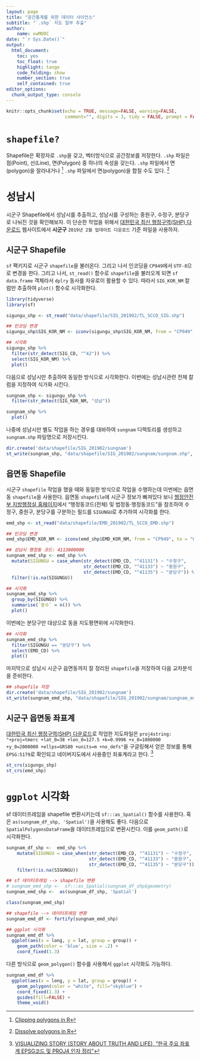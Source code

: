 ```yaml
---
layout: page
title: "공간통계를 위한 데이터 사이언스"
subtitle: "`.shp` 지도 일부 추출"
author:
    name: xwMOOC
date: "`r Sys.Date()`"
output:
  html_document: 
    toc: yes
    toc_float: true
    highlight: tango
    code_folding: show
    number_section: true
    self_contained: true
editor_options: 
  chunk_output_type: console
---
```


```r
knitr::opts_chunk$set(echo = TRUE, message=FALSE, warning=FALSE,
                      comment="", digits = 3, tidy = FALSE, prompt = FALSE, fig.align = 'center')
```


# `shapefile?` {#geo-info-shapefile}

Shapefile은 확장자로 `.shp`을 갖고, 벡터방식으로 공간정보를 저장한다.
`.shp` 파일은 점(Point), 선(Line), 면(Polygon) 중 하나의 속성을 갖는다.
`.shp` 파일에서 면(polygon)을 잘라내거나 [^shape-polygon-clipping]
`.shp` 파일에서 면(polygon)을 합칠 수도 있다. [^shape-polygon-dissolving]

[^shape-polygon-clipping]: [Clipping polygons in R](https://philmikejones.wordpress.com/2015/09/01/clipping-polygons-in-r/)
[^shape-polygon-dissolving]: [Dissolve polygons in R](https://philmikejones.wordpress.com/2015/09/01/clipping-polygons-in-r/)

# 성남시 {#geo-info-shapefile-sungnam}

시군구 Shapefile에서 성남시를 추출하고, 성남시를 구성하는 중원구, 수정구, 분당구로 나눠진 것을 확인해보자.
이 단순한 작업을 위해서 [대한민국 최신 행정구역(SHP) 다운로드](http://www.gisdeveloper.co.kr/?p=2332) 웹사이트에서 **시군구** `2019년 2월 업데이트 다운로드` 기준 파일을 사용하자.

## 시군구 Shapefile {#geo-info-shapefile-sungnam-sig}

`sf` 팩키지로 시군구 `shapefile`을 불러온다. 그리고 나서 인코딩을 `CP949`에서 `UTF-8`으로 변경을 한다.
그리고 나서, `st_read()` 함수로 `shapefile`을 불러오게 되면 `sf data.frame` 객체라서 `dplry` 동사를 자유로이 활용할 수 있다. 따라서 `SIG_KOR_NM` 칼럼만 추출하여 `plot()` 함수로 시각화한다.  

```r
library(tidyverse)
library(sf)

sigungu_shp <- st_read("data/shapefile/SIG_201902/TL_SCCO_SIG.shp")

## 인코딩 변경
sigungu_shp$SIG_KOR_NM <- iconv(sigungu_shp$SIG_KOR_NM, from = "CP949", to = "UTF-8", sub = NA, mark = TRUE, toRaw = FALSE)

## 시각화
sigungu_shp %>% 
  filter(str_detect(SIG_CD, "^42")) %>% 
  select(SIG_KOR_NM) %>% 
  plot()
```

다음으로 성남시만 추출하여 동일한 방식으로 시각화한다. 이번에는 성남시관련 전체 칼럼을 지정하여 식가화 시킨다.

```r
sungnam_shp <- sigungu_shp %>% 
  filter(str_detect(SIG_KOR_NM, "성남"))

sungnam_shp %>% 
  plot()
```

나중에 성남시만 별도 작업을 하는 경우를 대바하여 `sungnam` 디렉토리를 생성하고 `sungnam.shp` 파일명으로 저장시킨다.

```r
dir.create('data/shapefile/SIG_201902/sungnam')
st_write(sungnam_shp, "data/shapefile/SIG_201902/sungnam/sungnam.shp", delete_dsn=TRUE)
```


## 읍면동 Shapefile {#geo-info-shapefile-sungnam-emd}

시군구 `shapefile` 작업을 했을 때와 동일한 방식으로 작업을 수행하는데 이번에는 읍면동 `shapefile`을 사용한다.
읍면동 `shapefile`에 시군구 정보가 빠져있다 보니 [행정안전부 지방행정실 홈페이지](https://www.mois.go.kr/frt/bbs/type001/commonSelectBoardList.do?bbsId=BBSMSTR_000000000052)에서 "행정동코드(전체) 및 법정동·행정동코드"을 참조하여 수정구, 중원구, 분당구를 구분하는 필드를 `SIGUNGU`로 추가하여 시각화를 한다.

```r
emd_shp <- st_read("data/shapefile/EMD_201902/TL_SCCO_EMD.shp")

## 인코딩 변경
emd_shp$EMD_KOR_NM <- iconv(emd_shp$EMD_KOR_NM, from = "CP949", to = "UTF-8", sub = NA, mark = TRUE, toRaw = FALSE)

## 성남시 행정동 코드: 4113000000
sungnam_emd_shp <- emd_shp %>% 
  mutate(SIGUNGU = case_when(str_detect(EMD_CD, "^41131") ~ "수정구",
                             str_detect(EMD_CD, "^41133") ~ "중원구",
                             str_detect(EMD_CD, "^41135") ~ "분당구")) %>% 
  filter(!is.na(SIGUNGU))

## 시각화
sungnam_emd_shp %>% 
  group_by(SIGUNGU) %>% 
  summarise(`동수` = n()) %>% 
  plot()
```

이번에는 분당구만 대상으로 동을 지도평면위에 시각화한다.

```r
## 시각화
sungnam_emd_shp %>% 
  filter(SIGUNGU == "분당구") %>% 
  select(EMD_CD) %>% 
  plot()
```

마지막으로 성남시 시군구 읍면동까지 잘 정리된 `shapefile`을 저장하여 다음 교차분석을 준비한다.

```r
## shapefile 저장
dir.create('data/shapefile/SIG_201902/sungnam')
st_write(sungnam_emd_shp, "data/shapefile/SIG_201902/sungnam/sungnam_emd.shp", delete_dsn=TRUE)
```

## 시군구 읍면동 좌표계 {#geo-info-shapefile-crs}

[대한민국 최신 행정구역(SHP) 다운로드](http://www.gisdeveloper.co.kr/?p=2332)로 작업한 지도파일은 `proj4string: "+proj=tmerc +lat_0=38 +lon_0=127.5 +k=0.9996 +x_0=1000000 +y_0=2000000 +ellps=GRS80 +units=m +no_defs"`을 구글링해서 얻은 정보를 통해 `EPSG:5179`로 확인되고 네이버지도에서 사용중인 좌표계라고 한다. [^naver-map-crs]

[^naver-map-crs]: [VISUALIZING STORY (STORY ABOUT TRUTH AND LIFE), "한국 주요 좌표계 EPSG코드 및 PROJ4 인자 정리"](https://visualizingstory.wordpress.com/2013/04/24/%ED%95%9C%EA%B5%AD-%EC%A3%BC%EC%9A%94-%EC%A2%8C%ED%91%9C%EA%B3%84-epsg%EC%BD%94%EB%93%9C-%EB%B0%8F-proj4-%EC%9D%B8%EC%9E%90-%EC%A0%95%EB%A6%AC/)

```r
st_crs(sigungu_shp)
st_crs(emd_shp)
```

# `ggplot` 시각화 {#geo-info-shapefile-ggplot}

sf 데이터프레임을 shapefile 변환시키는데 `sf:::as_Spatial()` 함수를 사용한다. 혹은 `as(sungnam_df_shp, 'Spatial')`을 사용해도 좋다. 다음으로 `SpatialPolygonsDataFrame`을 데이터프레임으로 변환시킨다. 
이를 `geom_path()`로 시각화한다.

```r
sungnam_df_shp <-  emd_shp %>% 
    mutate(SIGUNGU = case_when(str_detect(EMD_CD, "^41131") ~ "수정구",
                               str_detect(EMD_CD, "^41133") ~ "중원구",
                               str_detect(EMD_CD, "^41135") ~ "분당구")) %>% 
    filter(!is.na(SIGUNGU))

## sf 데이터프레임 --> shapefile 변환
# sungnam_emd_shp <-  sf:::as_Spatial(sungnam_df_shp$geometry)
sungnam_emd_shp <-  as(sungnam_df_shp, 'Spatial')

class(sungnam_emd_shp)

## shapefile --> 데이터프레임 변환
sungnam_emd_df <- fortify(sungnam_emd_shp)

## ggplot 시각화
sungnam_emd_df %>% 
  ggplot(aes(x = long, y = lat, group = group)) +
    geom_path(color = 'blue', size = .2) +
    coord_fixed(1.3)
```

다른 방식으로 `geom_polygon()` 함수를 사용해서 `ggplot` 시각화도 가능하다.

```r
sungnam_emd_df %>% 
  ggplot(aes(x = long, y = lat, group = group)) +
    geom_polygon(color = "white", fill="skyblue") +
    coord_fixed(1.3) +
    guides(fill=FALSE) +
    theme_void()  
```